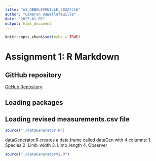 ```yaml
---
title: "A1_DEBELEFEUILLE_20324416"
author: "Cameron DeBellefeuille"
date: "2025-01-07"
output: html_document
---
```


```r
knitr::opts_chunk$set(echo = TRUE)
```

# Assignment 1: R Markdown

## GitHub repository

[GitHub Repository](https://github.com/CameronDebellefeuille/BIOL432_Assignment1/blob/main/dataGenerato.R)

## Loading packages

## Loading revised measurements.csv file

```r
source("./dataGenerator.R")
```

dataGenerator.R creates a data.frame called dataGen with 4 columns:
1. Species
2. Limb_width
3. Limb_length
4. Observer

```r
source("./dataGeneratorV2.R")
```

